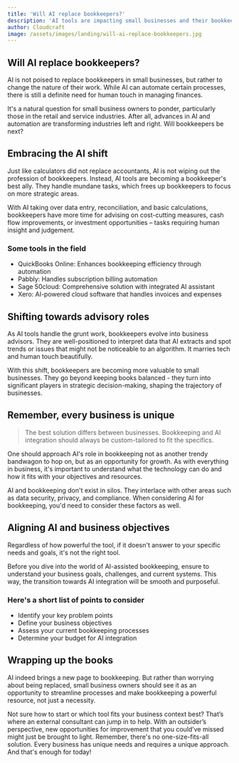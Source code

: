 ```yaml
---
title: 'Will AI replace bookkeepers?'
description: 'AI tools are impacting small businesses and their bookkeeping practices.'
author: Cloudcraft
image: /assets/images/landing/will-ai-replace-bookkeepers.jpg
---
```


## Will AI replace bookkeepers?

AI is not poised to replace bookkeepers in small businesses, but rather to change the nature of their work. While AI can automate certain processes, there is still a definite need for human touch in managing finances.

It's a natural question for small business owners to ponder, particularly those in the retail and service industries. After all, advances in AI and automation are transforming industries left and right. Will bookkeepers be next?

<ServicesBlurb />

## Embracing the AI shift

Just like calculators did not replace accountants, AI is not wiping out the profession of bookkeepers. Instead, AI tools are becoming a bookkeeper's best ally. They handle mundane tasks, which frees up bookkeepers to focus on more strategic areas.

With AI taking over data entry, reconciliation, and basic calculations, bookkeepers have more time for advising on cost-cutting measures, cash flow improvements, or investment opportunities – tasks requiring human insight and judgement.

### Some tools in the field

 * QuickBooks Online: Enhances bookkeeping efficiency through automation
 * Pabbly: Handles subscription billing automation
 * Sage 50cloud: Comprehensive solution with integrated AI assistant
 * Xero: AI-powered cloud software that handles invoices and expenses

## Shifting towards advisory roles

As AI tools handle the grunt work, bookkeepers evolve into business advisors. They are well-positioned to interpret data that AI extracts and spot trends or issues that might not be noticeable to an algorithm. It marries tech and human touch beautifully.

With this shift, bookkeepers are becoming more valuable to small businesses. They go beyond keeping books balanced - they turn into significant players in strategic decision-making, shaping the trajectory of businesses.

<GetStartedBlurb />

## Remember, every business is unique

<blockquote>The best solution differs between businesses. Bookkeeping and AI integration should always be custom-tailored to fit the specifics. </blockquote>

One should approach AI's role in bookkeeping not as another trendy bandwagon to hop on, but as an opportunity for growth. As with everything in business, it's important to understand what the technology can do and how it fits with your objectives and resources.

AI and bookkeeping don't exist in silos. They interlace with other areas such as data security, privacy, and compliance. When considering AI for bookkeeping, you'd need to consider these factors as well.

## Aligning AI and business objectives

Regardless of how powerful the tool, if it doesn't answer to your specific needs and goals, it's not the right tool. 

Before you dive into the world of AI-assisted bookkeeping, ensure to understand your business goals, challenges, and current systems. This way, the transition towards AI integration will be smooth and purposeful.

### Here's a short list of points to consider

 * Identify your key problem points
 * Define your business objectives
 * Assess your current bookkeeping processes
 * Determine your budget for AI integration

## Wrapping up the books

AI indeed brings a new page to bookkeeping. But rather than worrying about being replaced, small business owners should see it as an opportunity to streamline processes and make bookkeeping a powerful resource, not just a necessity.

Not sure how to start or which tool fits your business context best? That’s where an external consultant can jump in to help. With an outsider’s perspective, new opportunities for improvement that you could’ve missed might just be brought to light. Remember, there's no one-size-fits-all solution. Every business has unique needs and requires a unique approach. And that's enough for today! 


